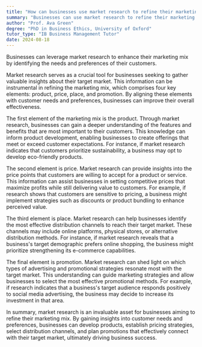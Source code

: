 ```yaml
---
title: "How can businesses use market research to refine their marketing mix?"
summary: "Businesses can use market research to refine their marketing mix by identifying customer needs and preferences."
author: "Prof. Ava Green"
degree: "PhD in Business Ethics, University of Oxford"
tutor_type: "IB Business Management Tutor"
date: 2024-08-18
---
```


Businesses can leverage market research to enhance their marketing mix by identifying the needs and preferences of their customers.

Market research serves as a crucial tool for businesses seeking to gather valuable insights about their target market. This information can be instrumental in refining the marketing mix, which comprises four key elements: product, price, place, and promotion. By aligning these elements with customer needs and preferences, businesses can improve their overall effectiveness.

The first element of the marketing mix is the product. Through market research, businesses can gain a deeper understanding of the features and benefits that are most important to their customers. This knowledge can inform product development, enabling businesses to create offerings that meet or exceed customer expectations. For instance, if market research indicates that customers prioritize sustainability, a business may opt to develop eco-friendly products.

The second element is price. Market research can provide insights into the price points that customers are willing to accept for a product or service. This information can assist businesses in setting competitive prices that maximize profits while still delivering value to customers. For example, if research shows that customers are sensitive to pricing, a business might implement strategies such as discounts or product bundling to enhance perceived value.

The third element is place. Market research can help businesses identify the most effective distribution channels to reach their target market. These channels may include online platforms, physical stores, or alternative distribution methods. For instance, if market research reveals that a business's target demographic prefers online shopping, the business might prioritize strengthening its e-commerce capabilities.

The final element is promotion. Market research can shed light on which types of advertising and promotional strategies resonate most with the target market. This understanding can guide marketing strategies and allow businesses to select the most effective promotional methods. For example, if research indicates that a business's target audience responds positively to social media advertising, the business may decide to increase its investment in that area.

In summary, market research is an invaluable asset for businesses aiming to refine their marketing mix. By gaining insights into customer needs and preferences, businesses can develop products, establish pricing strategies, select distribution channels, and plan promotions that effectively connect with their target market, ultimately driving business success.
    